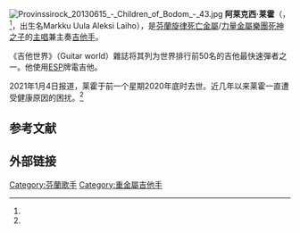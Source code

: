 [[File:Provinssirock_20130615_-_Children_of_Bodom_-_43.jpg|thumb]]
'''阿莱克西·莱霍'''（{{lang-fi|Alexi Laiho}}，{{bd|1979年|4月8日|2020年|12月|catIdx=Laiho}}<ref name="Mankkinen"/>，出生名Markku Uula Aleksi Laiho），是[[芬蘭|芬蘭]][[旋律死亡金屬|旋律死亡金屬]]/[[力量金屬|力量金屬]][[樂團|樂團]][[死神之子|死神之子]]的[[主唱|主唱]]兼主奏[[吉他手|吉他手]]。

《吉他世界》（Guitar world）雜誌将其列为世界排行前50名的吉他最快速彈者之一。他使用[[ESP|ESP]]牌電吉他。

2021年1月4日报道，莱霍于前一个星期2020年底时去世。近几年以来莱霍一直遭受健康原因的困扰。<ref name="Mankkinen"/>

== 参考文献 ==
{{Reflist|refs=
<ref name="Mankkinen">{{cite web | url = https://yle.fi/uutiset/3-11723185 | title = Children of Bodomin perustanut Alexi Laiho on kuollut: kitaristi arvosti suomalaista itsepäisyyttä ja sisua | author = Mankkinen, Jussi  & Kiviranta, Varpu | language = fi | publisher = Yle | date = 2021-01-04 | accessdate = 2021-01-04}}</ref>
}}

== 外部链接 ==
{{commonscat|Alexi Laiho|position=left}}

{{Finland-stub}}
{{歌手小作品}}
{{DEFAULTSORT:Laiho, Alexi}}
{{Authority control}}

[[Category:芬蘭歌手|Category:芬蘭歌手]]
[[Category:重金屬吉他手|Category:重金屬吉他手]]